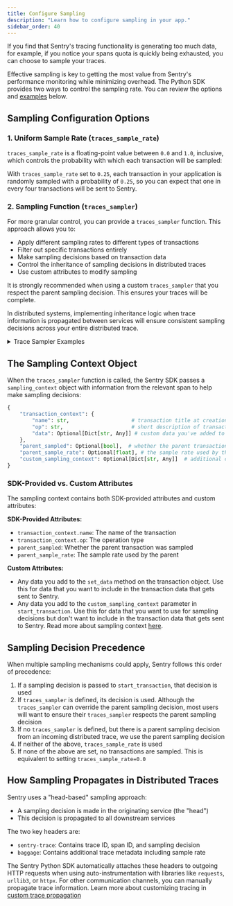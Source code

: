 ```yaml
---
title: Configure Sampling
description: "Learn how to configure sampling in your app."
sidebar_order: 40
---
```


If you find that Sentry's tracing functionality is generating too much data, for example, if you notice your spans quota is quickly being exhausted, you can choose to sample your traces.

Effective sampling is key to getting the most value from Sentry's performance monitoring while minimizing overhead. The Python SDK provides two ways to control the sampling rate. You can review the options and [examples](#trace-sampler-examples) below.

## Sampling Configuration Options

### 1. Uniform Sample Rate (`traces_sample_rate`)

`traces_sample_rate` is a floating-point value between `0.0` and `1.0`, inclusive, which controls the probability with which each transaction will be sampled:

<PlatformContent includePath="/performance/traces-sample-rate" />

With `traces_sample_rate` set to `0.25`, each transaction in your application is randomly sampled with a probability of `0.25`, so you can expect that one in every four transactions will be sent to Sentry.

### 2. Sampling Function (`traces_sampler`)

For more granular control, you can provide a `traces_sampler` function. This approach allows you to:

- Apply different sampling rates to different types of transactions
- Filter out specific transactions entirely
- Make sampling decisions based on transaction data
- Control the inheritance of sampling decisions in distributed traces
- Use custom attributes to modify sampling

<Alert>

It is strongly recommended when using a custom `traces_sampler` that you respect the parent sampling decision. This ensures your traces will be complete.

</Alert>

In distributed systems, implementing inheritance logic when trace information is propagated between services will ensure consistent sampling decisions across your entire distributed trace.

<PlatformContent includePath="/performance/traces-sampler-as-sampler" />

<details>
<summary className="text-xl font-semibold">Trace Sampler Examples</summary>

#### Trace Sampler Examples

1. Prioritizing Critical User Flows

```python
def traces_sampler(sampling_context):
    # Use the parent sampling decision if we have an incoming trace.
    # Note: we strongly recommend respecting the parent sampling decision,
    # as this ensures your traces will be complete!
    parent_sampling_decision = sampling_context.get("parent_sampled")
    if parent_sampling_decision is not None:
        return float(parent_sampling_decision)

    ctx = sampling_context.get("transaction_context", {})
    name = ctx.get("name")

    # Sample all checkout transactions
    if name and ('/checkout' in name or
                ctx.get("op") == 'checkout'):
        return 1.0

    # Sample 50% of login transactions
    if name and ('/login' in name or
                ctx.get("op") == 'login'):
        return 0.5

    # Sample 10% of everything else
    return 0.1

sentry_sdk.init(
    dsn="your-dsn",
    traces_sampler=traces_sampler,
)
```

2. Handling Different Environments and Error Rates

```python
def traces_sampler(sampling_context):
    # Use the parent sampling decision if we have an incoming trace.
    # Note: we strongly recommend respecting the parent sampling decision,
    # as this ensures your traces will be complete!
    parent_sampling_decision = sampling_context.get("parent_sampled")
    if parent_sampling_decision is not None:
        return float(parent_sampling_decision)

    ctx = sampling_context.get("transaction_context", {})
    environment = os.environ.get("ENVIRONMENT", "development")

    # Sample all transactions in development
    if environment == "development":
        return 1.0

    # Sample more transactions if there are recent errors
    # Note: hasRecentErrors is a custom attribute that needs to be set
    if ctx.get("data", {}).get("hasRecentErrors"):
        return 0.8

    # Sample based on environment
    if environment == "production":
        return 0.05  # 5% in production
    elif environment == "staging":
        return 0.2   # 20% in staging

    # Default sampling rate
    return 0.1

# Initialize the SDK with the sampling function
sentry_sdk.init(
    dsn="your-dsn",
    traces_sampler=traces_sampler,
)

# You can use the sampling function by setting custom attributes:
# Option 1: When creating the transaction
with sentry_sdk.start_transaction(name="GET /api/users", op="http.request") as transaction:
    # Set custom attribute
    transaction.set_data("hasRecentErrors", True)
    # Your code here

# Option 2: During the transaction's lifecycle
with sentry_sdk.start_transaction(name="GET /api/users", op="http.request") as transaction:
    # Your code here
    transaction.set_data("hasRecentErrors", True)  # Set custom attribute
```

3. Controlling Sampling Based on User and Transaction Properties

```python
def traces_sampler(sampling_context):
    # Use the parent sampling decision if we have an incoming trace.
    # Note: we strongly recommend respecting the parent sampling decision,
    # as this ensures your traces will be complete!
    parent_sampling_decision = sampling_context.get("parent_sampled")
    if parent_sampling_decision is not None:
        return float(parent_sampling_decision)

    ctx = sampling_context.get("transaction_context", {})
    data = ctx.get("data", {})

    # Always sample for premium users
    # Note: user.tier is a custom attribute that needs to be set
    if data.get("user", {}).get("tier") == "premium":
        return 1.0

    # Sample more transactions for users experiencing errors
    # Note: hasRecentErrors is a custom attribute
    if data.get("hasRecentErrors"):
        return 0.8

    # Sample less for high-volume, low-value paths
    # Note: name is an SDK-provided attribute
    if (ctx.get("name") or "").startswith("/api/metrics"):
        return 0.01

    # Sample more for slow transactions
    # Note: duration_ms is a custom attribute
    if data.get("duration_ms", 0) > 1000:  # Transactions over 1 second
        return 0.5

    # Default sampling rate
    return 0.2

# Initialize the SDK with the sampling function
sentry_sdk.init(
    dsn="your-dsn",
    traces_sampler=traces_sampler,
)

# To set custom attributes for this example:
with sentry_sdk.start_transaction(name="GET /api/users", op="http.request") as transaction:
    # Set custom attributes
    transaction.set_data("user", {"tier": "premium"})  # Custom user data
    transaction.set_data("hasRecentErrors", True)      # Custom error flag
    transaction.set_data("duration_ms", 1500)          # Custom timing data
    # Your code here

```

4. Complex Business Logic Sampling

```python
def traces_sampler(sampling_context):
    # Use the parent sampling decision if we have an incoming trace.
    # Note: we strongly recommend respecting the parent sampling decision,
    # as this ensures your traces will be complete!
    parent_sampling_decision = sampling_context.get("parent_sampled")
    if parent_sampling_decision is not None:
        return float(parent_sampling_decision)

    ctx = sampling_context.get("transaction_context", {})
    data = ctx.get("data", {})

    # Always sample critical business operations
    # Note: op is an SDK-provided attribute
    if ctx.get("op") in ["payment.process", "order.create", "user.verify"]:
        return 1.0

    # Sample based on user segment
    # Note: user.segment is a custom attribute
    user_segment = data.get("user", {}).get("segment")
    if user_segment == "enterprise":
        return 0.8
    elif user_segment == "premium":
        return 0.5

    # Sample based on transaction value
    # Note: transaction.value is a custom attribute
    transaction_value = data.get("transaction", {}).get("value", 0)
    if transaction_value > 1000:  # High-value transactions
        return 0.7

    # Sample based on error rate in the service
    # Note: service.error_rate is a custom attribute
    error_rate = data.get("service", {}).get("error_rate", 0)
    if error_rate > 0.05:  # Error rate above 5%
        return 0.9

    # Default sampling rate
    return 0.1

# Initialize the SDK with the sampling function
sentry_sdk.init(
    dsn="your-dsn",
    traces_sampler=traces_sampler,
)

# To set custom attributes for this example:
with sentry_sdk.start_transaction(name="Process Payment", op="payment.process") as transaction:
    # Set custom attributes
    transaction.set_data("user", {"segment": "enterprise"})  # Custom user data
    transaction.set_data("transaction", {"value": 1500})     # Custom transaction data
    transaction.set_data("service", {"error_rate": 0.03})    # Custom service data
    # Your code here

```

5. Performance-Based Sampling

```python
def traces_sampler(sampling_context):
    # Use the parent sampling decision if we have an incoming trace.
    # Note: we strongly recommend respecting the parent sampling decision,
    # as this ensures your traces will be complete!
    parent_sampling_decision = sampling_context.get("parent_sampled")
    if parent_sampling_decision is not None:
        return float(parent_sampling_decision)

    ctx = sampling_context.get("transaction_context", {})
    data = ctx.get("data", {})

    # Sample all slow transactions
    # Note: duration_ms is a custom attribute
    if data.get("duration_ms", 0) > 2000:  # Over 2 seconds
        return 1.0

    # Sample more transactions with high memory usage
    # Note: memory_usage_mb is a custom attribute
    if data.get("memory_usage_mb", 0) > 500:  # Over 500MB
        return 0.8

    # Sample more transactions with high CPU usage
    # Note: cpu_percent is a custom attribute
    if data.get("cpu_percent", 0) > 80:  # Over 80% CPU
        return 0.8

    # Sample more transactions with high database load
    # Note: db_connections is a custom attribute
    if data.get("db_connections", 0) > 100:  # Over 100 connections
        return 0.7

    # Default sampling rate
    return 0.1

# Initialize the SDK with the sampling function
sentry_sdk.init(
    dsn="your-dsn",
    traces_sampler=traces_sampler,
)

# To set custom attributes for this example:
with sentry_sdk.start_transaction(name="Process Data", op="data.process") as transaction:
    # Set custom attributes
    transaction.set_data("duration_ms", 2500)      # Custom timing data
    transaction.set_data("memory_usage_mb", 600)   # Custom memory data
    transaction.set_data("cpu_percent", 85)        # Custom CPU data
    transaction.set_data("db_connections", 120)    # Custom database data
    # Your code here

```
</details>

## The Sampling Context Object

When the `traces_sampler` function is called, the Sentry SDK passes a `sampling_context` object with information from the relevant span to help make sampling decisions:

```python
{
    "transaction_context": {
        "name": str,                    # transaction title at creation time (SDK-provided)
        "op": str,                      # short description of transaction type (SDK-provided)
        "data": Optional[Dict[str, Any]] # custom data you've added to the transaction
    },
    "parent_sampled": Optional[bool],  # whether the parent transaction was sampled (SDK-provided)
    "parent_sample_rate": Optional[float], # the sample rate used by the parent (SDK-provided)
    "custom_sampling_context": Optional[Dict[str, Any]]  # additional custom data for sampling
}
```

### SDK-Provided vs. Custom Attributes

The sampling context contains both SDK-provided attributes and custom attributes:

**SDK-Provided Attributes:**
- `transaction_context.name`: The name of the transaction
- `transaction_context.op`: The operation type
- `parent_sampled`: Whether the parent transaction was sampled
- `parent_sample_rate`: The sample rate used by the parent

**Custom Attributes:**
- Any data you add to the `set_data` method on the transaction object. Use this for data that you want to include in the transaction data that gets sent to Sentry.
- Any data you add to the `custom_sampling_context` parameter in `start_transaction`. Use this for data that you want to use for sampling decisions but don't want to include in the transaction data that gets sent to Sentry. Read more about sampling context [here](/platforms/python/configuration/sampling/#sampling-context).

## Sampling Decision Precedence

When multiple sampling mechanisms could apply, Sentry follows this order of precedence:

1. If a sampling decision is passed to `start_transaction`, that decision is used
2. If `traces_sampler` is defined, its decision is used. Although the `traces_sampler` can override the parent sampling decision, most users will want to ensure their `traces_sampler` respects the parent sampling decision
3. If no `traces_sampler` is defined, but there is a parent sampling decision from an incoming distributed trace, we use the parent sampling decision
4. If neither of the above, `traces_sample_rate` is used
5. If none of the above are set, no transactions are sampled. This is equivalent to setting `traces_sample_rate=0.0`

## How Sampling Propagates in Distributed Traces

Sentry uses a "head-based" sampling approach:

- A sampling decision is made in the originating service (the "head")
- This decision is propagated to all downstream services

The two key headers are:
- `sentry-trace`: Contains trace ID, span ID, and sampling decision
- `baggage`: Contains additional trace metadata including sample rate

The Sentry Python SDK automatically attaches these headers to outgoing HTTP requests when using auto-instrumentation with libraries like `requests`, `urllib3`, or `httpx`. For other communication channels, you can manually propagate trace information. Learn more about customizing tracing in [custom trace propagation](/platforms/python/tracing/distributed-tracing/custom-trace-propagation/)
